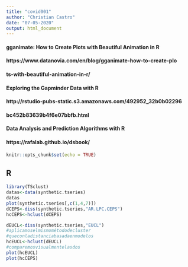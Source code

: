 ```yaml
---
title: "covid001"
author: "Christian Castro"
date: "07-05-2020"
output: html_document
---
```

#### gganimate: How to Create Plots with Beautiful Animation in R
#### https://www.datanovia.com/en/blog/gganimate-how-to-create-plo
#### ts-with-beautiful-animation-in-r/

#### Exploring the Gapminder Data with R
#### http://rstudio-pubs-static.s3.amazonaws.com/492952_32b0b02296
#### bc452b83639b4f6e07bbfb.html

#### Data Analysis and Prediction Algorithms with R
#### https://rafalab.github.io/dsbook/

```r
knitr::opts_chunk$set(echo = TRUE)
```

## R 



```r

library(TSclust)
datas<-data(synthetic.tseries)
datas
plot(synthetic.tseries[,c(1,4,7)])
dCEPS<-diss(synthetic.tseries,"AR.LPC.CEPS")
hcCEPS<-hclust(dCEPS)

dEUCL<-diss(synthetic.tseries,"EUCL")
#aplicamoselmismométododecluster
#queconladistanciabasadaenmodelos
hcEUCL<-hclust(dEUCL)
#comparemosvisualmentelasdos
plot(hcEUCL)
plot(hcCEPS)

```










